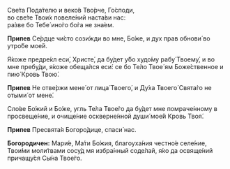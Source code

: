 Све́та Пода́телю и веко́в Тво́рче, Го́споди,  
во све́те Твои́х повеле́ний наста́ви нас:  
ра́зве бо Тебе́ ино́го бо́га не зна́ем.

**Припев** Се́рдце чи́сто сози́жди во мне, Бо́же, и дух прав обнови́ во утро́бе мое́й.

Я́коже предре́кл еси́, Христе́, да бу́дет у́бо худо́му рабу́ Твоему́, и во мне пребу́ди, я́коже обеща́лся еси́: се бо Те́ло Твое́ ям Боже́ственное и пию́ Кровь Твою́.

**Припев** Не отве́ржи мене́ от лица́ Твоего́, и Ду́ха Твоего́ Свята́го не отыми́ от мене́.

Сло́ве Бо́жий и Бо́же, угль Те́ла Твое́го да бу́дет мне помраче́нному в просвеще́ние, и очище́ние оскверне́нной души́ мое́й Кровь Твоя́.

**Припев** Пресвята́я Богоро́дице, спаси́ нас.

**Богородичен:** Мари́е, Ма́ти Бо́жия, благоуха́ния честно́е селе́ние, Твои́ми моли́твами сосу́д мя избра́нный соде́лай, я́ко да освяще́ний причащу́ся Сы́на Твое́го.
